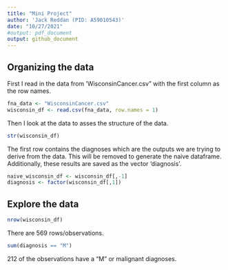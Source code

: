 ```yaml
---
title: "Mini Project"
author: 'Jack Reddan (PID: A59010543)'
date: "10/27/2021"
#output: pdf_document
output: github_document
---
```

## Organizing the data  

First I read in the data from 'WisconsinCancer.csv" with the first column as the row names.  

```r
fna_data <- "WisconsinCancer.csv"
wisconsin_df <- read.csv(fna_data, row.names = 1)
```

Then I look at the data to asses the structure of the data.  

```r
str(wisconsin_df)
```
  
The first row contains the diagnoses which are the outputs we are trying to
derive from the data. This will be removed to generate the naive dataframe.
Additionally, these results are saved as the vector 'diagnosis'.

```r
naive_wisconsin_df <- wisconsin_df[,-1]
diagnosis <- factor(wisconsin_df[,1])
```

## Explore the data

>[Q1]: How many observations are in the dataset?  

```r
nrow(wisconsin_df)
```
  
There are 569 rows/observations.  
  
>[Q2]: How many of the observations have a malignant diagnoses?  
  
```r
sum(diagnosis == "M")
```
  
212 of the observations have a "M" or malignant diagnoses.  
  
>[Q3]: 